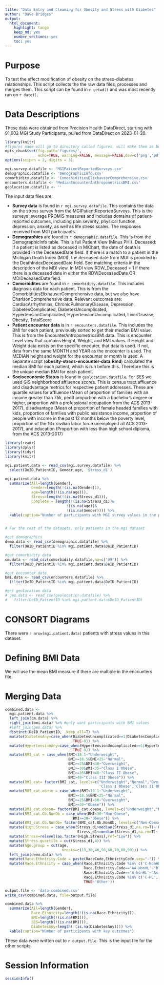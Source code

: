 ```yaml
---
title: "Data Entry and Cleaning for Obesity and Stress with Diabetes"
author: "Dave Bridges"
output:
  html_document:
    highlight: tango
    keep_md: yes
    number_sections: yes
    toc: yes
---
```


# Purpose

To test the effect modification of obesity on the stress-diabetes relationships. This script collects the the raw data files, processes and merges them. This script can be found in `r getwd()` and was most recently run on `r date()`.

# Data Descriptions

These data were obtained from Precision Health DataDirect, starting with 91,602 MGI Study Participants, pulled from DataDirect on 2023-01-20.

```r
library(knitr)
#figures made will go to directory called figures, will make them as both png and pdf files 
opts_chunk$set(fig.path='figures/',
               echo=TRUE, warning=FALSE, message=FALSE,dev=c('png','pdf'))
options(scipen = 2, digits = 3)

mgi.survey.datafile <- 'MGIPatientReportedSurveys.csv'
demographic.datafile <- 'DemographicInfo.csv'
comorbidity.datafile <- 'ComorbiditiesElixhauserComprehensive.csv'
encounters.datafile <- 'MedianEncounterAnthropometricsBMI.csv'
geolocation.datafile <- ''
```

The input data files are:

-   **Survey data** is found in `r mgi.survey.datafile`. This contains the data on the stress survey from the MGIPatientReportedSurveys. This is the surveys leverage PROMIS measures and includes domains of patient-reported outcomes, including pain severity, physical function, depression, anxiety, as well as life stress scales. The responses received from MGI participants.
-   **Demographics** are found in `r demographic.datafile`. This is from the DemographicInfo table. This is full Patient View (Minus PHI). Deceased: If a patient is listed as deceased in MiChart, the date of death is provided in the DeceasedDate field. If there is a match to a patient in the Michigan Death Index (MDI), the deceased date from MDI is provided in the DeathIndexDeceasedDate field. See matching criteria in the description of the MDI view. In MDI view RDW_Deceased = 1 if there there is a deceased date in either the RDWDeceasedDate OR MDIDeceasedDate field.\
-   **Comorbidites** are found in `r comorbidity.datafile`. This includes diagnosis data for each patient. This is from the ComorbiditiesElixhauserComprehensive data, but we also have CharlsonComprehensive data. Relevant outcomes are: CardiacArrhythmias, ChronicPulmonaryDisease, Depression, DiabetesComplicated, DiabetesUncomplicated, HypertensionComplicated, HypertensionUncomplicated, LiverDisease, Obesity, TotalScore
-   **Patient encounter data** is in `r encounters.datafile`. This includes the BMI for each patient, previously sorted to get their median BMI value. This is from the EncounterAntropometricsBMI data. This is encounter Level view that contains Height, Weight, and BMI values. If Height and Weight data exists on the specific encouter, that data is used. If not, data from the same MONTH and YEAR as the encounter is used. The MEDIAN height and weight for the encounter or month is used. A separate script (**obesity-stress-encounter-data.Rmd**) calculated the median BMI for each patient, which is run before this. Therefore this is the unique median BMI for each patient.
-   **Socioeconomic Status** is found in `geolocation.datafile`. For SES we used GIS neighborhood affluence scores. This is census tract affluence and disadvantage metrics for respective patient addresses. These are quartile values for affluence (Mean of proportion of families with an income greater than 75k, ped3 proportion with a bachelor's degree or higher, proportion with a professional occupation from the ACS 2013-2017), disadvantage (Mean of proportion of female headed families with kids, proportion of families with public assistance income, proportion of people with income in the past 12 months below the poverty level, proportion of the 16+ civilian labor force unemployed all ACS 2013-2017), and education (Proportion with less than high school diploma, from the ACS 2013-2017)

```r
library(readr)
library(dplyr)
library(tidyr)
library(knitr)

mgi.patient.data <- read_csv(mgi.survey.datafile) %>%
  select(DeID_PatientID, Gender,age, 'Stress_d1') 

mgi.patient.data %>%
  summarize(All=length(Gender),
            Gender=length(!(is.na(Gender))),
            age=length(!(is.na(age))),
            Stress=length(!(is.na(Stress_d1))),
            Complete = length(!(is.na(Stress_d1))&
                            !(is.na(age))&
                            !(is.na(Gender)))) %>%
  kable(caption="Number of participants with MGI survey values in the patient dataset")
  

# For the rest of the datasets, only patients in the mgi dataset

#get demographics
demo.data <- read_csv(demographic.datafile) %>%
  filter(DeID_PatientID %in% mgi.patient.data$DeID_PatientID)

#get comorbidity data
cm.data <- read_csv(comorbidity.datafile,na=c('99')) %>%
  filter(DeID_PatientID %in% mgi.patient.data$DeID_PatientID)

#get encounter data
bmi.data <- read_csv(encounters.datafile) %>%
  filter(DeID_PatientID %in% mgi.patient.data$DeID_PatientID) 

#get geolocation data
# geo.data <- read_csv(geolocation.datafile) %>%
#   filter(DeID_PatientID %in% mgi.patient.data$DeID_PatientID) 
```

# CONSORT Diagrams

There were `r nrow(mgi.patient.data)` patients with stress values in this dataset.

# Defining BMI Data

We will use the mean BMI measure if there are multiple in the encounters file.

# Merging Data

```r
combined.data <- 
  mgi.patient.data %>%
  left_join(cm.data) %>%
  right_join(bmi.data) %>% #only want participants with BMI values
  #left_join(geo.data) %>%
  distinct(DeID_PatientID, .keep_all=T) %>%
  mutate(DiabetesAny=case_when(DiabetesUncomplicated==1|DiabetesComplicated==1~1,
                               TRUE~0)) %>%
  mutate(HypertensionAny=case_when(HypertensionUncomplicated==1|HypertensionComplicated==1~1,
                               TRUE~0)) %>%
  mutate(BMI_cat = case_when(BMI<18.1~"Underweight",
                             BMI>=18.5&BMI<25~"Normal",
                             BMI>=25&BMI<30~"Overweight",
                             BMI>=30&BMI<35~"Class I Obese",
                             BMI>=35&BMI<40~"Class II Obese",
                             BMI>40~"Class III Obese")) %>%
  mutate(BMI_cat= factor(BMI_cat, levels=c("Underweight","Normal","Overweight",
                                           'Class I Obese','Class II Obese','Class III Obese'))) %>%
  mutate(BMI_cat.obese = case_when(BMI<18.1~"Underweight",
                             BMI>=18.5&BMI<25~"Normal",
                             BMI>=25&BMI<30~"Overweight",
                             BMI>=30~"Obese")) %>%
  mutate(BMI_cat.obese= factor(BMI_cat.obese, levels=c("Underweight","Normal","Overweight",'Obese'))) %>%
  mutate(BMI_cat.Ob.NonOb = case_when(BMI<30~"Non-Obese",
                               BMI>=30~"Obese")) %>%
  mutate(BMI_cat.Ob.NonOb= factor(BMI_cat.Ob.NonOb, levels=c("Non-Obese",'Obese'))) %>%
  mutate(High.Stress = case_when(Stress_d1>median(Stress_d1,na.rm=T)~'High',
                                 Stress_d1<=median(Stress_d1,na.rm=T)~'Low')) %>%
  mutate(Stress=relevel(as.factor(High.Stress),ref="Low")) %>%
  mutate(Stress.quartile = cut(Stress_d1,4)) %>%
  mutate(Age.group = cut(age,
                          breaks=c(18,30,40,50,60,70,80,90))) %>%
  left_join(demo.data) %>%
  mutate(Race.Ethnicity.Code = paste(RaceCode,EthnicityCode,sep="-")) %>%
  mutate(Race.Ethnicity = case_when(Race.Ethnicity.Code %in% c('C-NonHL','C-U')~"White",
                                    Race.Ethnicity.Code=='AA-NonHL'~"Black",
                                    Race.Ethnicity.Code=='A-NonHL'~"Asian",
                                    Race.Ethnicity.Code %in% c('C-HL','O-HL')~"Hispanic/Latino",
                                    TRUE~'Other'))

output.file <- 'data-combined.csv'
write_csv(combined.data, file=output.file)

combined.data %>%
  summarize(All=length(Gender),
            Race.Ethnicity=length(!(is.na(Race.Ethnicity))),
            BMI=length(!(is.na(BMI))),
            SES=length(!(is.na(BMI))),
            DiabetesAny=length(!(is.na(DiabetesAny)))) %>%
  kable(caption="Number of participants with key outcomes")
```

These data were written out to `r output.file`. This is the input file for the other scripts.

# Session Information

```r
sessionInfo()
```

